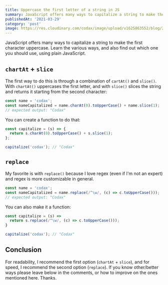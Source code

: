 ```yaml
---
title: Uppercase the first letter of a string in JS
summary: JavaScript offers many ways to capitalize a string to make the first character uppercase. Learn the various ways, and also find out which one you should use, using plain JavaScript.
publishedAt: '2021-03-29'
category: 'post'
image: https://res.cloudinary.com/codax/image/upload/v1625863552/blog/2/cover.png
---
```


JavaScript offers many ways to capitalize a string to make the first character uppercase. Learn the various ways, and also find out which one you should use, using plain JavaScript.

## `chartAt` + `slice`

The first way to do this is through a combination of `cartAt()` and `slice()`. With `chartAt()` uppercases the first letter, and with `slice()` slices the string and returns it starting from the second character:

```javascript
const name = 'codax';
const nameCapitalized = name.charAt(0).toUpperCase() + name.slice(1);
// expected output: "Codax"
```

You can create a function to do that:

```javascript
const capitalize = (s) => {
  return s.charAt(0).toUpperCase() + s.slice(1);
};

capitalize('codax'); // "Codax"
```

## `replace`

My favorite is with `replace()` because I love regex (even if I'm not an expert) and regex is more customizable in general.

```javascript
const name = 'codax';
const nameCapitalized = name.replace(/^\w/, (c) => c.toUpperCase()));
// expected output: "Codax"
```

You can also make it a function:

```javascript
const capitalize = (s) =>
  return s.replace(/^\w/, (c) => c.toUpperCase()));
}

capitalize('codax'); // "Codax"
```

## Conclusion

For readability, I recommend the first option (`chartAt` + `slice`), and for speed, I recommend the second option (`replace`).
If you know other/better ways please leave below in the comments, or how to improve on the ones mentioned here.
Thanks.
